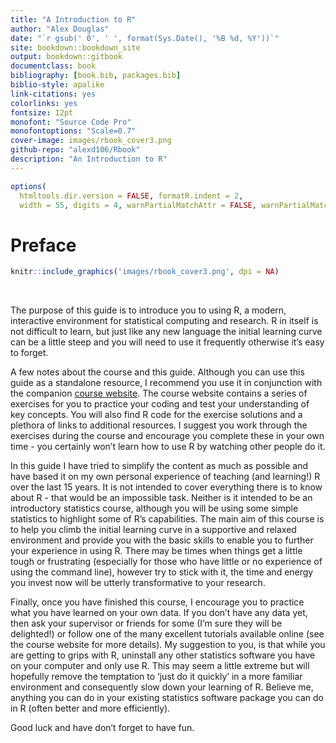 ```yaml
--- 
title: "A Introduction to R"
author: "Alex Douglas"
date: "`r gsub(' 0', ' ', format(Sys.Date(), '%B %d, %Y'))`"
site: bookdown::bookdown_site
output: bookdown::gitbook
documentclass: book
bibliography: [book.bib, packages.bib]
biblio-style: apalike
link-citations: yes
colorlinks: yes
fontsize: 12pt
monofont: "Source Code Pro"
monofontoptions: "Scale=0.7"
cover-image: images/rbook_cover3.png
github-repo: "alexd106/Rbook"
description: "An Introduction to R"
---
```


```r
options(
  htmltools.dir.version = FALSE, formatR.indent = 2,
  width = 55, digits = 4, warnPartialMatchAttr = FALSE, warnPartialMatchDollar = FALSE)
```


# Preface{-}

```r
knitr::include_graphics('images/rbook_cover3.png', dpi = NA)
```

\  

The purpose of this guide is to introduce you to using R, a modern, interactive environment for statistical computing and research. R in itself is not difficult to learn, but just like any new language the initial learning curve can be a little steep and you will need to use it frequently otherwise it’s easy to forget. 

A few notes about the course and this guide. Although you can use this guide as a standalone resource, I recommend you use it in conjunction with the companion [course website](https://alexd106.github.io). The course website contains a series of exercises for you to practice your coding and test your understanding of key concepts. You will also find R code for the exercise solutions and a plethora of links to additional resources. I suggest you work through the exercises during the course and encourage you complete these in your own time - you certainly won’t learn how to use R by watching other people do it.

In this guide I have tried to simplify the content as much as possible and have based it on my own personal experience of teaching (and learning!) R over the last 15 years. It is not intended to cover everything there is to know about R - that would be an impossible task. Neither is it intended to be an introductory statistics course, although you will be using some simple statistics to highlight some of R’s capabilities. The main aim of this course is to help you climb the initial learning curve in a supportive and relaxed environment and provide you with the basic skills to enable you to further your experience in using R. There may be times when things get a little tough or frustrating (especially for those who have little or no experience of using the command line), however try to stick with it, the time and energy you invest now will be utterly transformative to your research. 

Finally, once you have finished this course, I encourage you to practice what you have learned on your own data. If you don’t have any data yet, then ask your supervisor or friends for some (I’m sure they will be delighted!) or follow one of the many excellent tutorials available online (see the course website for more details). My suggestion to you, is that while you are getting to grips with R, uninstall any other statistics software you have on your computer and only use R. This may seem a little extreme but will hopefully remove the temptation to ‘just do it quickly’ in a more familiar environment and consequently slow down your learning of R. Believe me, anything you can do in your existing statistics software package you can do in R (often better and more efficiently). 

Good luck and have don’t forget to have fun. 
